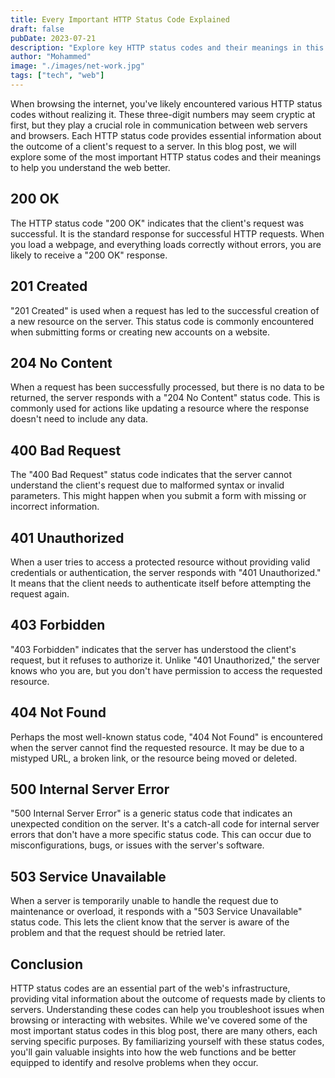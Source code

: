 ```yaml
---
title: Every Important HTTP Status Code Explained
draft: false
pubDate: 2023-07-21
description: "Explore key HTTP status codes and their meanings in this insightful blog post."
author: "Mohammed"
image: "./images/net-work.jpg"
tags: ["tech", "web"]
---
```


When browsing the internet, you've likely encountered various HTTP
status codes without realizing it. These three-digit numbers may seem cryptic at first,
but they play a crucial role in communication between web servers and browsers.
Each HTTP status code provides essential information about the outcome of a client's request to a server.
In this blog post, we will explore some of the most important HTTP status
codes and their meanings to help you understand the web better.

## 200 OK

The HTTP status code "200 OK" indicates that the client's request was successful.
It is the standard response for successful HTTP requests. When you load a webpage,
and everything loads correctly without errors, you are likely to receive a "200 OK" response.

## 201 Created

"201 Created" is used when a request has led to the successful creation of a new
resource on the server. This status code is commonly encountered when submitting
forms or creating new accounts on a website.

## 204 No Content

When a request has been successfully processed, but there is no data to be returned,
the server responds with a "204 No Content" status code. This is commonly used for actions like
updating a resource where the response doesn't need to include any data.

## 400 Bad Request

The "400 Bad Request" status code indicates that the server cannot understand the
client's request due to malformed syntax or invalid parameters.
This might happen when you submit a form with missing or incorrect information.

## 401 Unauthorized

When a user tries to access a protected resource without providing valid credentials or
authentication, the server responds with "401 Unauthorized." It means that the client needs
to authenticate itself before attempting the request again.

## 403 Forbidden

"403 Forbidden" indicates that the server has understood the client's request, but it refuses
to authorize it. Unlike "401 Unauthorized," the server knows who you are, but you don't have
permission to access the requested resource.

## 404 Not Found

Perhaps the most well-known status code, "404 Not Found" is encountered when the server
cannot find the requested resource. It may be due to a mistyped URL, a broken link, or the
resource being moved or deleted.

## 500 Internal Server Error

"500 Internal Server Error" is a generic status code that indicates an unexpected
condition on the server. It's a catch-all code for internal server errors that don't have a
more specific status code. This can occur due to misconfigurations, bugs, or issues with the
server's software.

## 503 Service Unavailable

When a server is temporarily unable to handle the request due to maintenance or overload,
it responds with a "503 Service Unavailable" status code. This lets the client know that the
server is aware of the problem and that the request should be retried later.

## Conclusion

HTTP status codes are an essential part of the web's infrastructure,
providing vital information about the outcome of requests made by clients to servers.
Understanding these codes can help you troubleshoot issues when browsing or interacting with websites.
While we've covered some of the most important status codes in this blog post, there are many
others, each serving specific purposes. By familiarizing yourself with these status codes,
you'll gain valuable insights into how the web functions and be better equipped to identify
and resolve problems when they occur.
